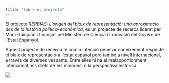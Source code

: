 ---
title: "Sobre el projecte"
---

El projecte *REPBIAS: L'origen del biaix de representació: una aproximació des de la història politico-econòmica*, és un projecte de recerca liderat per Marc Guinjoan i finançat pel Ministeri de Ciència i Innovació del Govern de l'Estat Espanyol.

Aquest projecte de recerca té com a intenció generar coneixement respecte el biaix de representació a l'estat espayol però també a nivell internacional, a través de diverses vessants. Entre elles hi ha el malapportionment intencionat, els drets de les minories, o la perspectiva històrica.

![](images/foto%20about.jpg){fig-align="center"}
